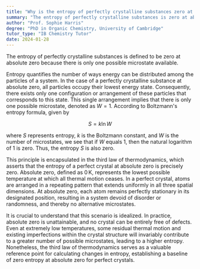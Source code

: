 ```yaml
---
title: "Why is the entropy of perfectly crystalline substances zero at absolute zero?"
summary: "The entropy of perfectly crystalline substances is zero at absolute zero because there is only one possible microstate."
author: "Prof. Sophie Harris"
degree: "PhD in Organic Chemistry, University of Cambridge"
tutor_type: "IB Chemistry Tutor"
date: 2024-01-28
---
```


The entropy of perfectly crystalline substances is defined to be zero at absolute zero because there is only one possible microstate available.

Entropy quantifies the number of ways energy can be distributed among the particles of a system. In the case of a perfectly crystalline substance at absolute zero, all particles occupy their lowest energy state. Consequently, there exists only one configuration or arrangement of these particles that corresponds to this state. This single arrangement implies that there is only one possible microstate, denoted as $W = 1$. According to Boltzmann's entropy formula, given by 

$$ S = k \ln W $$

where $S$ represents entropy, $k$ is the Boltzmann constant, and $W$ is the number of microstates, we see that if $W$ equals $1$, then the natural logarithm of $1$ is zero. Thus, the entropy $S$ is also zero.

This principle is encapsulated in the third law of thermodynamics, which asserts that the entropy of a perfect crystal at absolute zero is precisely zero. Absolute zero, defined as $0 \, \text{K}$, represents the lowest possible temperature at which all thermal motion ceases. In a perfect crystal, atoms are arranged in a repeating pattern that extends uniformly in all three spatial dimensions. At absolute zero, each atom remains perfectly stationary in its designated position, resulting in a system devoid of disorder or randomness, and thereby no alternative microstates.

It is crucial to understand that this scenario is idealized. In practice, absolute zero is unattainable, and no crystal can be entirely free of defects. Even at extremely low temperatures, some residual thermal motion and existing imperfections within the crystal structure will invariably contribute to a greater number of possible microstates, leading to a higher entropy. Nonetheless, the third law of thermodynamics serves as a valuable reference point for calculating changes in entropy, establishing a baseline of zero entropy at absolute zero for perfect crystals.
    